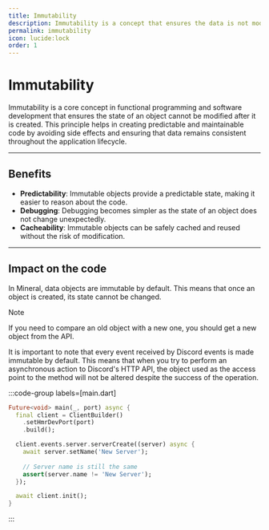 ```yaml
---
title: Immutability
description: Immutability is a concept that ensures the data is not modified after it is created.
permalink: immutability
icon: lucide:lock
order: 1
---
```

# Immutability

Immutability is a core concept in functional programming and software development that ensures the state of an object
cannot be modified after it is created. This principle helps in creating predictable and maintainable code by avoiding
side effects and ensuring that data remains consistent throughout the application lifecycle.

---

## Benefits

- **Predictability**: Immutable objects provide a predictable state, making it easier to reason about the code.
- **Debugging**: Debugging becomes simpler as the state of an object does not change unexpectedly.
- **Cacheability**: Immutable objects can be safely cached and reused without the risk of modification.

---

## Impact on the code

In Mineral, data objects are immutable by default.
This means that once an object is created, its state cannot be changed.

> [!note]
> If you need to compare an old object with a new one, you should get a new object from the API.

It is important to note that every event received by Discord events is made immutable by default.
This means that when you try to perform an asynchronous action to Discord's HTTP API, the object used as the access
point to the method will not be altered despite the success of the operation.

:::code-group labels=[main.dart]
```dart
Future<void> main(_, port) async {
  final client = ClientBuilder()
    .setHmrDevPort(port)
    .build();

  client.events.server.serverCreate((server) async {
    await server.setName('New Server');
    
    // Server name is still the same
    assert(server.name != 'New Server');
  });

  await client.init();
}
```
:::

